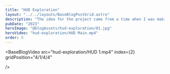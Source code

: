 ```yaml
---
title: "HUD Exploration"
layout: "../../layouts/BaseBlogPostGrid.astro"
description: "The idea for the project came from a time when I was making similar animations in MotionVFX. The topic turned out to be so interesting that I decided to make a longer animation of something like an intro, an animation with a beginning and an end. It was quite a challenge to create a glowing screen effect and create discernible RGB LEDs."
pubDate: "2023"
heroImage: "@blogAssets/hud-exploration/01.jpg"
heroVideo: "hud-exploration/HUD Main.mp4"
order: 5
---
```



<BaseBlogHeadTile
  index="1"
  title={frontmatter.title}
  date={frontmatter.pubDate}
  text="The idea for the project came from a time when I was making similar animations in MotionVFX. The topic turned out to be so interesting that I decided to make a longer animation of something like an intro, an animation with a beginning and an end.
It was quite a challenge to create a glowing screen effect and create discernible RGB LEDs."
  gridPosition="1/1/1/3"
/>

<BaseBlogImage
  src="hud-exploration/01.jpg"
  index={1}
  gridPosition="1/3/1/3"
/>

<BaseBlogImage
  src="hud-exploration/02.jpg"
  index={1}
  gridPosition="2/1/2/1"
/>

<BaseBlogImage
  src="hud-exploration/03.jpg"
  index={1}
  gridPosition="2/2/2/2"
/>

<BaseBlogImage
  src="hud-exploration/04.jpg"
  index={1}
  gridPosition="2/3/2/3"
/>

<BaseBlogImage
  src="hud-exploration/05.jpg"
  index={1}
  gridPosition="3/1/3/1"
/>

<BaseBlogImage
  src="hud-exploration/06.jpeg"
  index={1}
  gridPosition="3/2/3/2"
/>

<BaseBlogImage
  src="hud-exploration/07.jpg"
  index={1}
  gridPosition="3/3/3/3"
/>

<BaseBlogVideo
  src="hud-exploration/HUD 1.mp4"
  index={2}
  gridPosition="4/1/4/4"
  
/>

<BaseBlogVideo
  src="hud-exploration/HUD 2.mp4"
  index={2}
  gridPosition="5/1/5/4"
/>

<BaseBlogVideo
  src="hud-exploration/HUD 3.m4v"
  index={2}
  gridPosition="6/1/6/4"
/>
